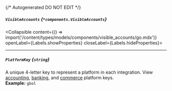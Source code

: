 {/* Autogenerated DO NOT EDIT  */}

##### `VisibleAccounts` *{`*components.VisibleAccounts`}*
<Collapsible content={() => import('/content/types/models/components/visible_accounts/go.mdx')} openLabel={Labels.showProperties} closeLabel={Labels.hideProperties}>
</Collapsible>

---
##### `PlatformKey` *{`string`}*
A unique 4\-letter key to represent a platform in each integration. View [accounting](https://docs.codat.io/integrations/accounting/overview\#platform\-keys), [banking](https://docs.codat.io/integrations/banking/overview\#platform\-keys), and [commerce](https://docs.codat.io/integrations/commerce/overview\#platform\-keys) platform keys.
<br/>
**Example:** `gbol`


